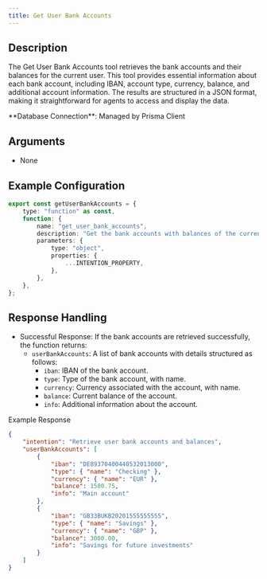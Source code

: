 ```yaml
---
title: Get User Bank Accounts
---
```


## Description
The Get User Bank Accounts tool retrieves the bank accounts and their balances for the current user. This tool provides essential information about each bank account, including IBAN, account type, currency, balance, and additional account information. The results are structured in a JSON format, making it straightforward for agents to access and display the data.

<Tip>
**Database Connection**: Managed by Prisma Client  
</Tip>

## Arguments
- None

## Example Configuration
```typescript
export const getUserBankAccounts = {
    type: "function" as const,
    function: {
        name: "get_user_bank_accounts",
        description: "Get the bank accounts with balances of the current user. The result is the following JSON structure: {iban: string, type: {name: string}, currency: {name: string}, balance: number, info: string}[]",
        parameters: {
            type: "object",
            properties: {
                ...INTENTION_PROPERTY,
            },
        },
    },
};
```

## Response Handling

- Successful Response: If the bank accounts are retrieved successfully, the function returns:
    - `userBankAccounts`: A list of bank accounts with details structured as follows:
        - `iban`: IBAN of the bank account.
        - `type`: Type of the bank account, with name.
        - `currency`: Currency associated with the account, with name.
        - `balance`: Current balance of the account.
        - `info`: Additional information about the account.

Example Response
```json
{
    "intention": "Retrieve user bank accounts and balances",
    "userBankAccounts": [
        {
            "iban": "DE89370400440532013000",
            "type": { "name": "Checking" },
            "currency": { "name": "EUR" },
            "balance": 1500.75,
            "info": "Main account"
        },
        {
            "iban": "GB33BUKB20201555555555",
            "type": { "name": "Savings" },
            "currency": { "name": "GBP" },
            "balance": 3000.00,
            "info": "Savings for future investments"
        }
    ]
}
```
